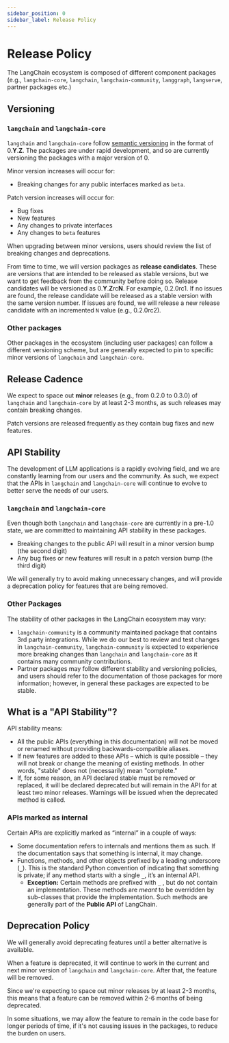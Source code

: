 ```yaml
---
sidebar_position: 0
sidebar_label: Release Policy
---
```


# Release Policy

The LangChain ecosystem is composed of different component packages (e.g., `langchain-core`, `langchain`, `langchain-community`, `langgraph`, `langserve`, partner packages etc.)

## Versioning

### `langchain` and `langchain-core`

`langchain` and `langchain-core` follow [semantic versioning](https://semver.org/) in the format of 0.**Y**.**Z**. The packages are under rapid development, and so are currently versioning the packages with a major version of 0.

Minor version increases will occur for:

- Breaking changes for any public interfaces marked as `beta`.

Patch version increases will occur for:

- Bug fixes
- New features
- Any changes to private interfaces
- Any changes to `beta` features

When upgrading between minor versions, users should review the list of breaking changes and deprecations.

From time to time, we will version packages as **release candidates**. These are versions that are intended to be released as stable versions, but we want to get feedback from the community before doing so. Release candidates will be versioned as 0.**Y**.**Z**rc**N**. For example, 0.2.0rc1. If no issues are found, the release candidate will be released as a stable version with the same version number. If issues are found, we will release a new release candidate with an incremented `N` value (e.g., 0.2.0rc2).

### Other packages

Other packages in the ecosystem (including user packages) can follow a different versioning scheme, but are generally expected to pin to specific minor versions of `langchain` and `langchain-core`.

## Release Cadence

We expect to space out **minor** releases (e.g., from 0.2.0 to 0.3.0) of `langchain` and `langchain-core` by at least 2-3 months, as such releases may contain breaking changes.

Patch versions are released frequently as they contain bug fixes and new features.

## API Stability

The development of LLM applications is a rapidly evolving field, and we are constantly learning from our users and the community. As such, we expect that the APIs in `langchain` and `langchain-core` will continue to evolve to better serve the needs of our users.

### `langchain` and `langchain-core`

Even though both `langchain` and `langchain-core` are currently in a pre-1.0 state, we are committed to maintaining API stability in these packages.

- Breaking changes to the public API will result in a minor version bump (the second digit)
- Any bug fixes or new features will result in a patch version bump (the third digit)

We will generally try to avoid making unnecessary changes, and will provide a deprecation policy for features that are being removed.

### Other Packages

The stability of other packages in the LangChain ecosystem may vary:

- `langchain-community` is a community maintained package that contains 3rd party integrations. While we do our best to review and test changes in `langchain-community`, `langchain-community` is expected to experience more breaking changes than `langchain` and `langchain-core` as it contains many community contributions.
- Partner packages may follow different stability and versioning policies, and users should refer to the documentation of those packages for more information; however, in general these packages are expected to be stable.

## What is a "API Stability"?

API stability means:

- All the public APIs (everything in this documentation) will not be moved or renamed without providing backwards-compatible aliases.
- If new features are added to these APIs – which is quite possible – they will not break or change the meaning of existing methods. In other words, "stable" does not (necessarily) mean "complete."
- If, for some reason, an API declared stable must be removed or replaced, it will be declared deprecated but will remain in the API for at least two minor releases. Warnings will be issued when the deprecated method is called.

### **APIs marked as internal**

Certain APIs are explicitly marked as “internal” in a couple of ways:

- Some documentation refers to internals and mentions them as such. If the documentation says that something is internal, it may change.
- Functions, methods, and other objects prefixed by a leading underscore (**`_`**). This is the standard Python convention of indicating that something is private; if any method starts with a single **`_`**, it’s an internal API.
    - **Exception:** Certain methods are prefixed with `_` , but do not contain an implementation. These methods are *meant* to be overridden by sub-classes that provide the implementation. Such methods are generally part of the **Public API** of LangChain.

## Deprecation Policy

We will generally avoid deprecating features until a better alternative is available.

When a feature is deprecated, it will continue to work in the current and next minor version of `langchain` and `langchain-core`. After that, the feature will be removed.

Since we're expecting to space out minor releases by at least 2-3 months, this means that a feature can be removed within 2-6 months of being deprecated.

In some situations, we may allow the feature to remain in the code base for longer periods of time, if it's not causing issues in the packages, to reduce the burden on users.